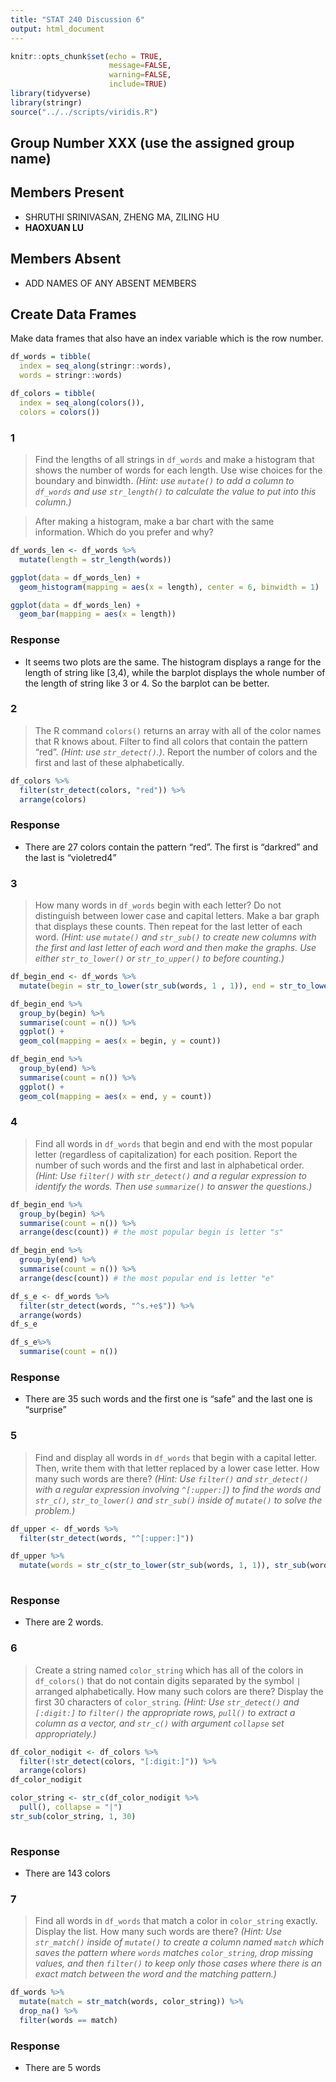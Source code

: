 ```yaml
---
title: "STAT 240 Discussion 6"
output: html_document
---
```


```r
knitr::opts_chunk$set(echo = TRUE,
                      message=FALSE,
                      warning=FALSE,
                      include=TRUE)
library(tidyverse)
library(stringr)
source("../../scripts/viridis.R")
```

## Group Number XXX (use the assigned group name)

## Members Present

- SHRUTHI SRINIVASAN, ZHENG MA, ZILING HU
- **HAOXUAN LU**

## Members Absent

- ADD NAMES OF ANY ABSENT MEMBERS

## Create Data Frames

Make data frames
that also have an index variable which is the row number.

```r
df_words = tibble(
  index = seq_along(stringr::words),
  words = stringr::words)

df_colors = tibble(
  index = seq_along(colors()),
  colors = colors())
```

### 1

> Find the lengths of all strings in `df_words` and make a histogram that shows the number of words for each length. Use wise choices for the boundary and binwidth. *(Hint: use `mutate()` to add a column to `df_words` and use `str_length()` to calculate the value to put into this column.)*

> After making a histogram, make a bar chart with the same information. Which do you prefer and why?

```r
df_words_len <- df_words %>%
  mutate(length = str_length(words))

ggplot(data = df_words_len) +
  geom_histogram(mapping = aes(x = length), center = 6, binwidth = 1)

ggplot(data = df_words_len) +
  geom_bar(mapping = aes(x = length))
```

### Response

- It seems two plots are the same. The histogram displays a range for the length of string like [3,4), while the barplot displays the whole number of the length of string like 3 or 4. So the barplot can be better.

### 2

> The R command `colors()` returns an array with all of the color names that R knows about. Filter to find all colors that contain the pattern "red". *(Hint: use `str_detect()`.)*. Report the number of colors and the first and last of these alphabetically.

```r
df_colors %>%
  filter(str_detect(colors, "red")) %>%
  arrange(colors)
```

### Response

- There are 27 colors contain the pattern "red". The first is "darkred" and the last is "violetred4"

### 3

> How many words in `df_words` begin with each letter? Do not distinguish between lower case and capital letters. Make a bar graph that displays these counts. Then repeat for the last letter of each word. *(Hint: use `mutate()` and `str_sub()` to create new columns with the first and last letter of each word and then make the graphs. Use either `str_to_lower()` or `str_to_upper()` to before counting.)*

```r
df_begin_end <- df_words %>%
  mutate(begin = str_to_lower(str_sub(words, 1 , 1)), end = str_to_lower(str_sub(words, -1, -1)))

df_begin_end %>%
  group_by(begin) %>%
  summarise(count = n()) %>%
  ggplot() +
  geom_col(mapping = aes(x = begin, y = count))

df_begin_end %>%
  group_by(end) %>%
  summarise(count = n()) %>%
  ggplot() +
  geom_col(mapping = aes(x = end, y = count))
```

### 4

> Find all words in `df_words` that begin and end with the most popular letter (regardless of capitalization) for each position. Report the number of such words and the first and last in alphabetical order. *(Hint: Use `filter()` with `str_detect()` and a regular expression to identify the words. Then use `summarize()` to answer the questions.)*

```r
df_begin_end %>%
  group_by(begin) %>%
  summarise(count = n()) %>%
  arrange(desc(count)) # the most popular begin is letter "s"

df_begin_end %>%
  group_by(end) %>%
  summarise(count = n()) %>%
  arrange(desc(count)) # the most popular end is letter "e"

df_s_e <- df_words %>%
  filter(str_detect(words, "^s.+e$")) %>%
  arrange(words) 
df_s_e

df_s_e%>%
  summarise(count = n())

```

### Response

- There are 35 such words and the first one is "safe" and the last one is "surprise"

### 5

> Find and display all words in `df_words` that begin with a capital letter.
Then, write them with that letter replaced by a lower case letter.
How many such words are there?
*(Hint: Use `filter()` and `str_detect()` with a regular expression involving `^[:upper:]`) to find the words and `str_c()`, `str_to_lower()` and `str_sub()` inside of `mutate()` to solve the problem.)*

```r
df_upper <- df_words %>%
  filter(str_detect(words, "^[:upper:]"))

df_upper %>%
  mutate(words = str_c(str_to_lower(str_sub(words, 1, 1)), str_sub(words, 2, -1)))
  
```

### Response

- There are 2 words.

### 6

> Create a string named `color_string` which has all of the colors in `df_colors()` that do not contain digits separated by the symbol `|` arranged alphabetically.
How many such colors are there?
Display the first 30 characters of `color_string`.
*(Hint: Use `str_detect()` and `[:digit:]` to `filter()` the appropriate rows, `pull()` to extract a column as a vector, and `str_c()` with argument `collapse` set appropriately.)*

```r
df_color_nodigit <- df_colors %>%
  filter(!str_detect(colors, "[:digit:]")) %>%
  arrange(colors)
df_color_nodigit

color_string <- str_c(df_color_nodigit %>%
  pull(), collapse = "|")
str_sub(color_string, 1, 30)
  
```

### Response

- There are 143 colors

### 7

> Find all words in `df_words` that match a color in `color_string` exactly. Display the list.
How many such words are there?
*(Hint: Use `str_match()` inside of `mutate()` to create a column named `match` which saves the pattern where `words` matches `color_string`, drop missing values, and then `filter()` to keep only those cases where there is an exact match between the word and the matching pattern.)*

```r
df_words %>%
  mutate(match = str_match(words, color_string)) %>%
  drop_na() %>%
  filter(words == match)
```

### Response

- There are 5 words